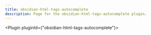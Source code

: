---
title: obsidian-html-tags-autocomplete
description: Page for the obsidian-html-tags-autocomplete plugin.
---


<Plugin pluginId={"obsidian-html-tags-autocomplete"}></Plugin>